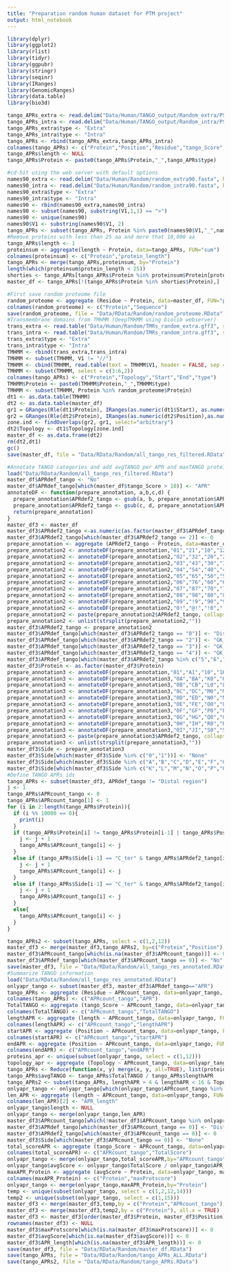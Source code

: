 ```yaml
---
title: "Preparation random human dataset for PTM project"
output: html_notebook
---
```

```r
library(dplyr)
library(ggplot2)
library(rlist)
library(tidyr)
library(ggpubr)
library(stringr)
library(seqinr)
library(IRanges)
library(GenomicRanges)
library(data.table)
library(bio3d)
```


```r
tango_APRs_extra <- read.delim("Data/Human/TANGO_output/Random_extra/PSX_tangoresidue.out", header=TRUE)
tango_APRs_intra <- read.delim("Data/Human/TANGO_output/Random_intra/PSX_tangoresidue.out", header=TRUE)
tango_APRs_extra$type <- "Extra"
tango_APRs_intra$type <- "Intra"
tango_APRs <- rbind(tango_APRs_extra,tango_APRs_intra)
colnames(tango_APRs) <- c("Protein","Position","Residue","tango_Score","length","type")
tango_APRs$length <- NULL
tango_APRs$Protein <- paste0(tango_APRs$Protein,"_",tango_APRs$type)
```


```r
#cd-hit using the web server with default options
names90_extra <- read.delim("Data/Human/Random/random_extra90.fasta", header=FALSE)
names90_intra <- read.delim("Data/Human/Random/random_intra90.fasta", header=FALSE)
names90_extra$type <- "Extra"
names90_intra$type <- "Intra"
names90 <- rbind(names90_extra,names90_intra)
names90 <- subset(names90, substring(V1,1,1) == ">")
names90 <- unique(names90)
names90$V1 <- substring(names90$V1, 2)
tango_APRs <- subset(tango_APRs, Protein %in% paste0(names90$V1,"_",names90$type)) 
#Remove proteins with less than 25 aa and more that 10,000 aa
tango_APRs$length <- 1
proteinsum <- aggregate(length ~ Protein, data=tango_APRs, FUN="sum") 
colnames(proteinsum) <- c("Protein","protein_length")
tango_APRs <- merge(tango_APRs,proteinsum, by="Protein")
length(which(proteinsum$protein_length < 25))
shorties <- tango_APRs[tango_APRs$Protein %in% proteinsum$Protein[proteinsum$protein_length<25],]
master_df <- tango_APRs[!(tango_APRs$Protein %in% shorties$Protein),]
```


```r
#First save random proteome file
random_proteome <- aggregate (Residue ~ Protein, data=master_df, FUN="paste",collapse = "")
colnames(random_proteome) <- c("Protein","Sequence")
save(random_proteome, file = "Data/RData/Random/random_proteome.RData")
#Transmembrane domains from TMHMM (deepTMHMM using biolib webserver)
trans_extra <- read.table("Data/Human/Random/TMRs_random_extra.gff3", sep=";", quote="\"")
trans_intra <- read.table("Data/Human/Random/TMRs_random_intra.gff3", sep=";", quote="\"")
trans_extra$type <- "Extra"
trans_intra$type <- "Intra"
TMHMM <- rbind(trans_extra,trans_intra)
TMHMM <- subset(TMHMM, V1 != "//")
TMHMM <- cbind(TMHMM, read.table(text = TMHMM$V1, header = FALSE, sep = "\t"))
TMHMM <- subset(TMHMM, select = c(3:6,2))
colnames(tango_APRs) <- c("Protein","Topology","Start","End","type")
TMHMM$Protein <- paste0(TMHMM$Protein,"_",TMHMM$type)
TMHMM <- subset(TMHMM, Protein %in% random_proteome$Protein)
dt1 <- as.data.table(TMHMM)
dt2 <- as.data.table(master_df)
gr1 = GRanges(Rle(dt1$Protein), IRanges(as.numeric(dt1$Start), as.numeric(dt1$End)))
gr2 = GRanges(Rle(dt2$Protein), IRanges(as.numeric(dt2$Position),as.numeric(dt2$Position)))
zone.ind <- findOverlaps(gr2, gr1, select="arbitrary")
dt2$Topology <- dt1$Topology[zone.ind]
master_df <- as.data.frame(dt2)
rm(dt2,dt1)
gc()
save(master_df, file = "Data/RData/Random/all_tango_res_filtered.RData")
```


```r
#Annotate TANGO categories and add avgTANGO per APR and maxTANGO protein
load("Data/RData/Random/all_tango_res_filtered.RData")
master_df$APRdef_tango <- "No"
master_df$APRdef_tango[which(master_df$tango_Score > 10)] <- "APR" 
annotateDF <- function(prepare_annotation, a,b,c,d) {
  prepare_annotation$APRdef2_tango <- gsub(a, b, prepare_annotation$APRdef2_tango)
  prepare_annotation$APRdef2_tango <- gsub(c, d, prepare_annotation$APRdef2_tango)
  return(prepare_annotation)
}
master_df3 <- master_df
master_df3$APRdef2_tango <-as.numeric(as.factor(master_df3$APRdef_tango))
master_df3$APRdef2_tango[which(master_df3$APRdef2_tango == 2)] <- 0
prepare_annotation <- aggregate (APRdef2_tango ~ Protein, data=master_df3, FUN="paste",collapse = "")
prepare_annotation2 <- annotateDF(prepare_annotation,"01","21","10","12") #GK_1
prepare_annotation2 <- annotateDF(prepare_annotation2,"02","32","20","23") #GK_2
prepare_annotation2 <- annotateDF(prepare_annotation2,"03","43","30","34") #GK_3
prepare_annotation2 <- annotateDF(prepare_annotation2,"04","54","40","45") #GK_4
prepare_annotation2 <- annotateDF(prepare_annotation2,"05","65","50","56") #GK_5
prepare_annotation2 <- annotateDF(prepare_annotation2,"06","76","60","67") #GK_6
prepare_annotation2 <- annotateDF(prepare_annotation2,"07","87","70","78") #GK_7
prepare_annotation2 <- annotateDF(prepare_annotation2,"08","98","80","89") #GK_8
prepare_annotation2 <- annotateDF(prepare_annotation2,"09","!9","90","9!") #GK_9
prepare_annotation2 <- annotateDF(prepare_annotation2,"0!","@!","!0","!@") #GK_10
prepare_annotation2 <- paste(prepare_annotation2$APRdef2_tango, collapse="")
prepare_annotation2 <- unlist(strsplit(prepare_annotation2,""))
master_df3$APRdef2_tango <- prepare_annotation2
master_df3$APRdef_tango[which(master_df3$APRdef2_tango == "0")] <- "Distal region"
master_df3$APRdef_tango[which(master_df3$APRdef2_tango == "2")] <- "GK_1"
master_df3$APRdef_tango[which(master_df3$APRdef2_tango == "3")] <- "GK_2"
master_df3$APRdef_tango[which(master_df3$APRdef2_tango == "4")] <- "GK_3"
master_df3$APRdef_tango[which(master_df3$APRdef2_tango %in% c("5","6","7","8","9","!","@"))] <- "FR"
master_df3$Protein <- as.factor(master_df3$Protein)
prepare_annotation3 <- annotateDF(prepare_annotation,"01","A1","10","1K") #GK_1
prepare_annotation3 <- annotateDF(prepare_annotation3,"0A","BA","K0","KL") #GK_2
prepare_annotation3 <- annotateDF(prepare_annotation3,"0B","CB","L0","LM") #GK_3
prepare_annotation3 <- annotateDF(prepare_annotation3,"0C","DC","M0","MN") #GK_4
prepare_annotation3 <- annotateDF(prepare_annotation3,"0D","ED","N0","NO") #GK_5
prepare_annotation3 <- annotateDF(prepare_annotation3,"0E","FE","O0","OP") #GK_6
prepare_annotation3 <- annotateDF(prepare_annotation3,"0F","GF","P0","PQ") #GK_7
prepare_annotation3 <- annotateDF(prepare_annotation3,"0G","HG","Q0","QR") #GK_8
prepare_annotation3 <- annotateDF(prepare_annotation3,"0H","IH","R0","RS") #GK_9
prepare_annotation3 <- annotateDF(prepare_annotation3,"0I","JI","S0","ST") #GK_10
prepare_annotation3 <- paste(prepare_annotation3$APRdef2_tango, collapse="")
prepare_annotation3 <- unlist(strsplit(prepare_annotation3,""))
master_df3$Side <- prepare_annotation3
master_df3$Side[which(master_df3$Side %in% c("0","1"))] <- "None"
master_df3$Side[which(master_df3$Side %in% c("A","B","C","D","E","F","G","H","I","J"))] <- "N_ter"
master_df3$Side[which(master_df3$Side %in% c("K","L","M","N","O","P","Q","R","S","T"))] <- "C_ter"
#Define TANGO APRs ids
tango_APRs <- subset(master_df3, APRdef_tango != "Distal region")
j <- 1
tango_APRs$APRcount_tango <- 0
tango_APRs$APRcount_tango[1] <- 1
for (i in 2:length(tango_APRs$Protein)){
  if (i %% 10000 == 0){
    print(i)
  }
  if (tango_APRs$Protein[i] != tango_APRs$Protein[i-1] | tango_APRs$Position[i] != (tango_APRs$Position[i-1]+1)){
    j <- j + 1
    tango_APRs$APRcount_tango[i] <- j 
  }
  else if (tango_APRs$Side[i-1] == "C_ter" & tango_APRs$APRdef2_tango[i-1] == 4) {
    j <- j + 1
    tango_APRs$APRcount_tango[i] <- j 
  }
  else if (tango_APRs$Side[i-1] == "C_ter" & tango_APRs$APRdef2_tango[i-1] != 4 & tango_APRs$Side[i] != "C_ter") {
    j <- j + 1
    tango_APRs$APRcount_tango[i] <- j 
  }
  else{
    tango_APRs$APRcount_tango[i] <- j 
  }
}

tango_APRs2 <- subset(tango_APRs, select = c(1,2,12))
master_df3 <- merge(master_df3,tango_APRs2, by=c("Protein","Position"),all = TRUE)
master_df3$APRcount_tango[which(is.na(master_df3$APRcount_tango))] <- 0
master_df3$APRdef_tango[which(master_df3$APRcount_tango == 0)] <- "No"
save(master_df3, file = "Data/RData/Random/all_tango_res_annotated.RData")
#Summarize TANGO information
load("Data/RData/Random/all_tango_res_annotated.RData")
onlyapr_tango <- subset(master_df3, master_df3$APRdef_tango=="APR")
tango_APRs <- aggregate (Residue ~ APRcount_tango, data=onlyapr_tango, FUN="paste",collapse = "")
colnames(tango_APRs) <- c("APRcount_tango","APR")
TotalTANGO <- aggregate (tango_Score ~ APRcount_tango, data=onlyapr_tango, FUN="sum")
colnames(TotalTANGO) <- c("APRcount_tango","TotalTANGO")
lengthAPR <- aggregate (length ~ APRcount_tango, data=onlyapr_tango, FUN="sum")
colnames(lengthAPR) <- c("APRcount_tango","lengthAPR")
startAPR <- aggregate (Position ~ APRcount_tango, data=onlyapr_tango, FUN="min")
colnames(startAPR) <- c("APRcount_tango","startAPR")
endAPR <- aggregate (Position ~ APRcount_tango, data=onlyapr_tango, FUN="max")
colnames(endAPR) <- c("APRcount_tango","endAPR")
proteins_apr <- unique(subset(onlyapr_tango, select = c(1,12)))
topology_apr <- aggregate (Topology ~ APRcount_tango, data=onlyapr_tango, FUN="unique")
tango_APRs <- Reduce(function(x, y) merge(x, y, all=TRUE), list(proteins_apr,tango_APRs,TotalTANGO,lengthAPR,startAPR,endAPR,topology_apr))
tango_APRs$avgTANGO <- tango_APRs$TotalTANGO / tango_APRs$lengthAPR
tango_APRs2 <- subset(tango_APRs, lengthAPR > 4 & lengthAPR < 16 & Topology %in% c("outside","inside")) #From 117144 to 85126
onlyapr_tango <- onlyapr_tango[which(onlyapr_tango$APRcount_tango %in% tango_APRs2$APRcount_tango),]
len_APR <- aggregate (length ~ APRcount_tango, data=onlyapr_tango, FUN="sum")
colnames(len_APR)[2] <- "APR_length"
onlyapr_tango$length <- NULL
onlyapr_tango <- merge(onlyapr_tango,len_APR)
master_df3$APRcount_tango[which(!master_df3$APRcount_tango %in% onlyapr_tango$APRcount_tango)] <- 0
master_df3$APRdef_tango[which(master_df3$APRcount_tango == 0)] <- "Distal region"
master_df3$APRdef2_tango[which(master_df3$APRcount_tango == 0)] <- 0
master_df3$Side[which(master_df3$APRcount_tango == 0)] <- "None"
total_scoreAPR <- aggregate (tango_Score ~ APRcount_tango, data=onlyapr_tango, sum)
colnames(total_scoreAPR) <- c("APRcount_tango","TotalScore")
onlyapr_tango <- merge(onlyapr_tango,total_scoreAPR,by="APRcount_tango")
onlyapr_tango$avgScore <- onlyapr_tango$TotalScore / onlyapr_tango$APR_length
maxAPR_Protein <- aggregate (avgScore ~ Protein, data=onlyapr_tango, max)
colnames(maxAPR_Protein) <- c("Protein","maxProtscore")
onlyapr_tango <- merge(onlyapr_tango,maxAPR_Protein,by="Protein")
temp <- unique(subset(onlyapr_tango, select = c(1,2,12,14)))
temp2 <- unique(subset(onlyapr_tango, select = c(1,15)))
master_df3 <- merge(master_df3,temp,by = c("Protein","APRcount_tango"), all.x = TRUE)
master_df3 <- merge(master_df3,temp2,by = c("Protein"), all.x = TRUE)
master_df3 <- master_df3[order(master_df3$Protein, master_df3$Position),]
rownames(master_df3) <- NULL
master_df3$maxProtscore[which(is.na(master_df3$maxProtscore))] <- 0
master_df3$avgScore[which(is.na(master_df3$avgScore))] <- 0
master_df3$APR_length[which(is.na(master_df3$APR_length))] <- 0
save(master_df3, file = "Data/RData/Random/master_df.RData")
save(tango_APRs, file = "Data/RData/Random/tango_APRs_ALL.RData")
save(tango_APRs2, file = "Data/RData/Random/tango_APRs.RData")
```